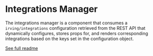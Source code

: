 <Meta title="Integrations|Integrations Manager" />

# Integrations Manager
The integrations manager is a component that consumes a `irving/integrations` configuration retrieved from the REST API that dynamically configures, stores props for, and renders corresponding integrations based on the keys set in the configuration object.

[See full readme](https://github.com/alleyinteractive/irving/blob/main/packages/integrations/readme.md)

